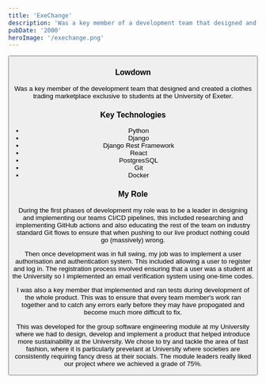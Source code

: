 ```yaml
---
title: 'ExeChange'
description: 'Was a key member of a development team that designed and created a clothes trading marketplace exclusive to Exeter students'
pubDate: '2000'
heroImage: '/exechange.png'
---
```


<Button link="https://github.com/jonathanharg/ECM2434-ExeChange" text="Repository Link"/>


### Lowdown
Was a key member of the development team that designed and created a clothes trading marketplace exclusive to students at the University of Exeter.


### Key Technologies
- Python
- Django
- Django Rest Framework
- React
- PostgresSQL
- Git
- Docker


### My Role
During the first phases of development my role was to be a leader in designing and implementing our teams CI/CD pipelines, this
included researching and implementing GitHub actions and also educating the rest of the team on industry standard Git flows to ensure
that when pushing to our live product nothing could go (massively) wrong.

Then once development was in full swing, my job was to implement a user authorisation and authentication system. This included allowing 
a user to register and log in. The registration process involved ensuring that a user was a student at the University so I implemented an 
email verification system using one-time codes.

I was also a key member that implemented and ran tests during development of the whole product. This was to ensure that every team member's work
ran together and to catch any errors early before they may have propogated and become much more difficult to fix.

This was developed for the group software engineering module at my University where we had to design, develop and implement a product that helped
introduce more sustainability at the University. We chose to try and tackle the area of fast fashion, where it is particularly prevelant at University where
societies are consistently requiring fancy dress at their socials. The module leaders really liked our project where we achieved a grade of 75%.

